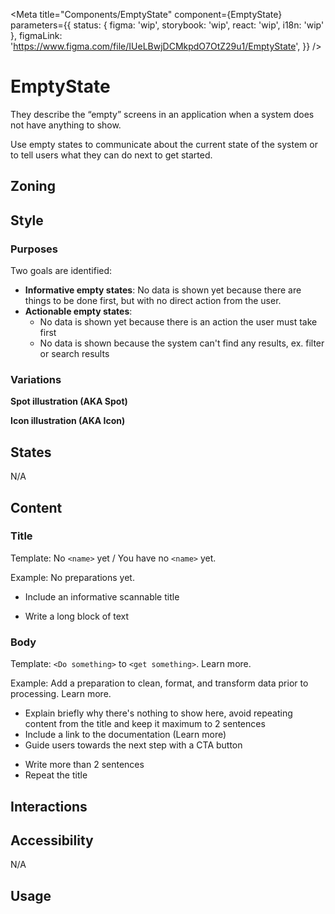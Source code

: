 


<Meta
	title="Components/EmptyState"
	component={EmptyState}
	parameters={{
		status: { figma: 'wip', storybook: 'wip', react: 'wip', i18n: 'wip' },
		figmaLink: 'https://www.figma.com/file/IUeLBwjDCMkpdO7OtZ29u1/EmptyState',
	}}
/>

# EmptyState

They describe the “empty” screens in an application when a system does not have anything to show.

Use empty states to communicate about the current state of the system or to tell users what they can do next to get started.

## Zoning

<FigmaImage src="" alt="zoning image for EmptyState" />

## Style

<Canvas>
	<Story story={Stories.Default} />
</Canvas>

### Purposes

Two goals are identified:

- **Informative empty states**: No data is shown yet because there are things to be done first, but with no direct action from the user.
- **Actionable empty states**:
  - No data is shown yet because there is an action the user must take first
  - No data is shown because the system can't find any results, ex. filter or search results

### Variations

**Spot illustration (AKA Spot)**

**Icon illustration (AKA Icon)**

## States

N/A

## Content

### Title

Template: No `<name>` yet / You have no `<name>` yet.

Example: No preparations yet.

<Use>
	<Use.Do>
		<ul>
			<li>Include an informative scannable title</li>
		</ul>
	</Use.Do>
	<Use.Dont>
		<ul>
			<li>Write a long block of text</li>
		</ul>
	</Use.Dont>
</Use>

### Body

Template: `<Do something>` to `<get something>`. Learn more.

Example: Add a preparation to clean, format, and transform data prior to processing. Learn more.

<Use>
	<Use.Do>
		<ul>
			<li>
				Explain briefly why there's nothing to show here, avoid repeating content from the title and
				keep it maximum to 2 sentences
			</li>
			<li>Include a link to the documentation (Learn more)</li>
			<li>Guide users towards the next step with a CTA button</li>
		</ul>
	</Use.Do>
	<Use.Dont>
		<ul>
			<li>Write more than 2 sentences</li>
			<li>Repeat the title</li>
		</ul>
	</Use.Dont>
</Use>

## Interactions

## Accessibility

N/A

## Usage
